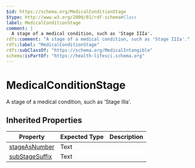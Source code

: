 ```yaml
---
$id: https://schema.org/MedicalConditionStage
$type: http://www.w3.org/2000/01/rdf-schema#Class
label: MedicalConditionStage
comment: |
  A stage of a medical condition, such as 'Stage IIIa'.
rdfs:comment: "A stage of a medical condition, such as 'Stage IIIa'."
rdfs:label: "MedicalConditionStage"
rdfs:subClassOf: "https://schema.org/MedicalIntangible"
schema:isPartOf: "https://health-lifesci.schema.org"
---
```


# MedicalConditionStage

A stage of a medical condition, such as 'Stage IIIa'.

## Inherited Properties

| Property | Expected Type | Description |
| --- | --- | --- |
| [stageAsNumber](https://schema.org/stageAsNumber) | Text |  |
| [subStageSuffix](https://schema.org/subStageSuffix) | Text |  |
